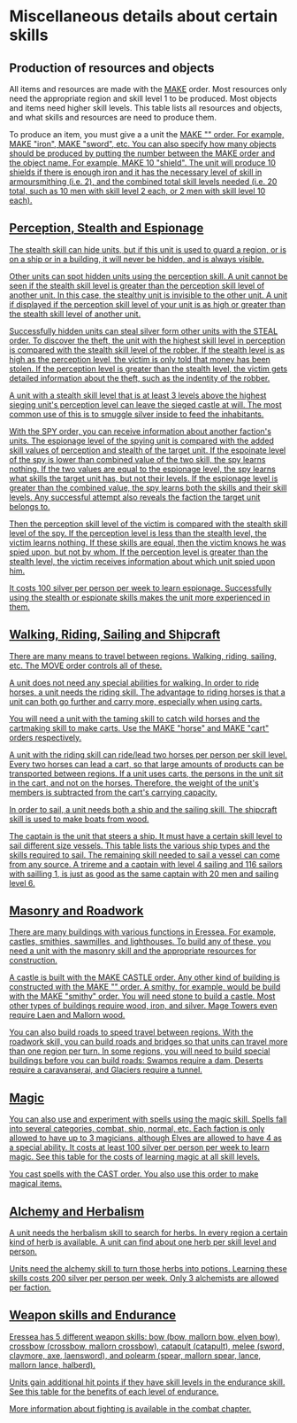 = Miscellaneous details about certain skills =

== Production of resources and objects ==

All items and resources are made with the [[MAKE]] order. Most resources only need the appropriate region and skill level 1 to be produced. Most objects and items need higher skill levels. This table lists all resources and objects, and what skills and resources are need to produce them.

To produce an item, you must give a a unit the [[MAKE|MAKE "<object name>"]] order. For example, [[MAKE|MAKE "iron"]], [[MAKE|MAKE "sword"]], etc. You can also specify how many objects should be produced by putting the number between the [[MAKE]] order and the object name. For example, [[MAKE|MAKE 10 "shield"]]. The unit will produce 10 shields if there is enough iron and it has the necessary level of skill in armoursmithing (i.e. 2), and the combined total skill levels needed (i.e. 20 total, such as 10 men with skill level 2 each, or 2 men with skill level 10 each).

== Perception, Stealth and Espionage ==

The stealth skill can hide units, but if this unit is used to guard a region, or is on a ship or in a building, it will never be hidden, and is always visible.

Other units can spot hidden units using the perception skill. A unit cannot be seen if the stealth skill level is greater than the perception skill level of another unit. In this case, the stealthy unit is invisible to the other unit. A unit if displayed if the perception skill level of your unit is as high or greater than the stealth skill level of another unit.

Successfully hidden units can steal silver form other units with the [[STEAL]] order. To discover the theft, the unit with the highest skill level in perception is compared with the stealth skill level of the robber. If the stealth level is as high as the perception level, the victim is only told that money has been stolen. If the perception level is greater than the stealth level, the victim gets detailed information about the theft, such as the indentity of the robber.

A unit with a stealth skill level that is at least 3 levels above the highest sieging unit's perception level can leave the sieged castle at will. The most common use of this is to smuggle silver inside to feed the inhabitants.

With the [[SPY]] order, you can receive information about another faction's units. The espionage level of the spying unit is compared with the added skill values of perception and stealth of the target unit. If the espoinate level of the spy is lower than combined value of the two skill, the spy learns nothing. If the two values are equal to the espionage level, the spy learns what skills the target unit has, but not their levels. If the espionage level is greater than the combined value, the spy learns both the skills and their skill levels. Any successful attempt also reveals the faction the target unit belongs to.

Then the perception skill level of the victim is compared with the stealth skill level of the spy. If the perception level is less than the stealth level, the victim learns nothing. If these skills are equal, then the victim knows he was spied upon, but not by whom. If the perception level is greater than the stealth level, the victim receives information about which unit spied upon him.

It costs 100 silver per person per week to learn espionage. Successfully using the stealth or espionate skills makes the unit more experienced in them.

== Walking, Riding, Sailing and Shipcraft ==

There are many means to travel between regions. Walking, riding, sailing, etc. The [[MOVE]] order controls all of these.

A unit does not need any special abilities for walking. In order to ride horses, a unit needs the riding skill. The advantage to riding horses is that a unit can both go further and carry more, especially when using carts.

You will need a unit with the taming skill to catch wild horses and the cartmaking skill to make carts. Use the [[MAKE|MAKE "horse"]] and [[MAKE|MAKE "cart"]] orders respectively.

A unit with the riding skill can ride/lead two horses per person per skill level. Every two horses can lead a cart, so that large amounts of products can be transported between regions. If a unit uses carts, the persons in the unit sit in the cart, and not on the horses. Therefore, the weight of the unit's members is subtracted from the cart's carrying capacity.

In order to sail, a unit needs both a ship and the sailing skill. The shipcraft skill is used to make boats from wood.

The captain is the unit that steers a ship. It must have a certain skill level to sail different size vessels. This [[Ship_Movement|table]] lists the various ship types and the skills required to sail. The remaining skill needed to sail a vessel can come from any source. A trireme and a captain with level 4 sailing and 116 sailors with sailling 1, is just as good as the same captain with 20 men and sailing level 6.

== Masonry and Roadwork ==

There are many buildings with various functions in Eressea. For example, castles, smithies, sawmilles, and lighthouses. To build any of these, you need a unit with the masonry skill and the appropriate resources for construction.

A castle is built with the [[MAKE|MAKE CASTLE]] order. Any other kind of building is constructed with the [[MAKE|MAKE "<building type>"]] order. A smithy, for example, would be build with the [[MAKE|MAKE "smithy"]] order. You will need stone to build a castle. Most other types of buildings require wood, iron, and silver. Mage Towers even require Laen and Mallorn wood.

You can also build roads to speed travel between regions. With the roadwork skill, you can build roads and bridges so that units can travel more than one region per turn. In some regions, you will need to build special buildings before you can build roads: Swamps require a dam, Deserts require a caravanserai, and Glaciers require a tunnel.

== Magic ==

You can also use and experiment with spells using the magic skill. Spells fall into several categories, combat, ship, normal, etc. Each faction is only allowed to have up to 3 magicians, although Elves are allowed to have 4 as a special ability. It costs at least 100 silver per person per week to learn magic. See this [[Magic|table]] for the costs of learning magic at all skill levels.

You cast spells with the [[CAST]] order. You also use this order to make magical items.

== Alchemy and Herbalism ==

A unit needs the herbalism skill to search for herbs. In every region a certain kind of herb is available. A unit can find about one herb per skill level and person.

Units need the alchemy skill to turn those herbs into potions. Learning these skills costs 200 silver per person per week. Only 3 alchemists are allowed per faction.

== Weapon skills and Endurance ==

Eressea has 5 different weapon skills: bow (bow, mallorn bow, elven bow), crossbow (crossbow, mallorn crossbow), catapult (catapult), melee (sword, claymore, axe, laensword), and polearm (spear, mallorn spear, lance, mallorn lance, halberd).

Units gain additional hit points if they have skill levels in the endurance skill. See this [[The_Art_of_War|table]] for the benefits of each level of endurance.

More information about fighting is available in the [[The_Art_of_War|combat]] chapter.